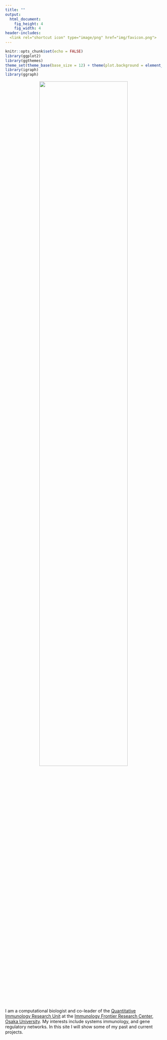 ```yaml
---
title: ""
output: 
  html_document: 
    fig_height: 4
    fig_width: 4
header-includes:
  <link rel="shortcut icon" type="image/png" href="img/favicon.png">
---
```




```r
knitr::opts_chunk$set(echo = FALSE)
library(ggplot2)
library(ggthemes)
theme_set(theme_base(base_size = 12) + theme(plot.background = element_rect(color = NA)))
library(igraph)
library(ggraph)
```

<center><img src="img/Me.jpg" alt="" style="width: 75%;"/></center>
<br>

I am a computational biologist and co-leader of the [Quantitative Immunology Research Unit](http://qimm.ifrec.osaka-u.ac.jp/en/index.html) at the [Immunology Frontier Research Center](http://www.ifrec.osaka-u.ac.jp/en/), [Osaka University](http://www.osaka-u.ac.jp/en/). My interests include systems immunology, and gene regulatory networks. In this site I will show some of my past and current projects.
